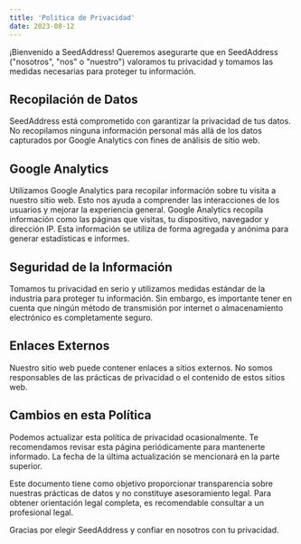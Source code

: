 ```yaml
---
title: 'Politica de Privacidad'
date: 2023-08-12
---
```


¡Bienvenido a SeedAddress! Queremos asegurarte que en SeedAddress ("nosotros", "nos" o "nuestro") valoramos tu privacidad y tomamos las medidas necesarias para proteger tu información.

## Recopilación de Datos

SeedAddress está comprometido con garantizar la privacidad de tus datos. No recopilamos ninguna información personal más allá de los datos capturados por Google Analytics con fines de análisis de sitio web.

## Google Analytics

Utilizamos Google Analytics para recopilar información sobre tu visita a nuestro sitio web. Esto nos ayuda a comprender las interacciones de los usuarios y mejorar la experiencia general. Google Analytics recopila información como las páginas que visitas, tu dispositivo, navegador y dirección IP. Esta información se utiliza de forma agregada y anónima para generar estadísticas e informes.

## Seguridad de la Información

Tomamos tu privacidad en serio y utilizamos medidas estándar de la industria para proteger tu información. Sin embargo, es importante tener en cuenta que ningún método de transmisión por internet o almacenamiento electrónico es completamente seguro.

## Enlaces Externos

Nuestro sitio web puede contener enlaces a sitios externos. No somos responsables de las prácticas de privacidad o el contenido de estos sitios web.

## Cambios en esta Política

Podemos actualizar esta política de privacidad ocasionalmente. Te recomendamos revisar esta página periódicamente para mantenerte informado. La fecha de la última actualización se mencionará en la parte superior.

Este documento tiene como objetivo proporcionar transparencia sobre nuestras prácticas de datos y no constituye asesoramiento legal. Para obtener orientación legal completa, es recomendable consultar a un profesional legal.

Gracias por elegir SeedAddress y confiar en nosotros con tu privacidad.
